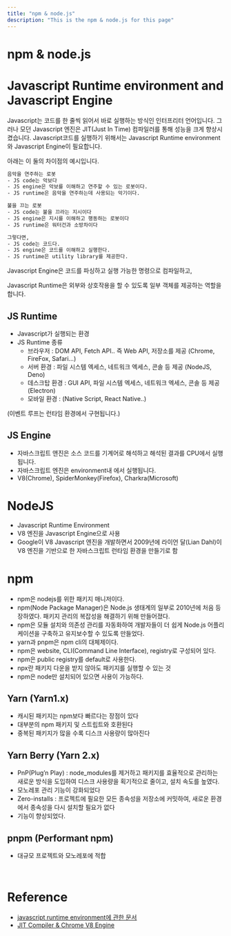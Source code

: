 ```yaml
---
title: "npm & node.js"
description: "This is the npm & node.js for this page"
---
```


# npm & node.js

# Javascript Runtime environment and Javascript Engine

Javascript는 코드를 한 줄씩 읽어서 바로 실행하는 방식인 인터프리터 언어입니다. 그러나 모던 Javascript 엔진은 JIT(Just In Time) 컴파일러를 통해 성능을 크게 향상시켰습니다. Javascript코드를 실행하기 위해서는 Javascript Runtime environment와 Javascript Engine이 필요합니다.

아래는 이 둘의 차이점의 예시입니다.

```bash
음악을 연주하는 로봇
- JS code는 악보다
- JS engine은 악보를 이해하고 연주할 수 있는 로봇이다.
- JS runtime은 음악을 연주하는데 사용되는 악기이다.

불을 끄는 로봇
- JS code는 불을 끄라는 지시이다
- JS engine은 지시를 이해하고 행동하는 로봇이다
- JS runtime은 워터건과 소방차이다

그렇다면,
- JS code는 코드다.
- JS engine은 코드를 이해하고 실행한다.
- JS runtime은 utility library를 제공한다.
```

Javascript Engine은 코드를 파싱하고 실행 가능한 명령으로 컴파일하고,

Javascript Runtime은 외부와 상호작용을 할 수 있도록 일부 객체를 제공하는 역할을 합니다.

## JS Runtime

- Javascript가 실행되는 환경
- JS Runtime 종류
  - 브라우저 : DOM API, Fetch API.. 즉 Web API, 저장소를 제공 (Chrome, FireFox, Safari…)
  - 서버 환경 : 파일 시스템 엑세스, 네트워크 엑세스, 콘솔 등 제공 (NodeJS, Deno)
  - 데스크탑 환경 : GUI API, 파일 시스템 엑세스, 네트워크 엑세스, 콘솔 등 제공 (Electron)
  - 모바일 환경 : (Native Script, React Native..)

(이벤트 루프는 런타임 환경에서 구현됩니다.)

## JS Engine

- 자바스크립트 앤진은 소스 코드를 기계어로 해석하고 해석된 결과를 CPU에서 실행됩니다.
- 자바스크립트 엔진은 environment내 에서 실행됩니다.
- V8(Chrome), SpiderMonkey(Firefox), Charkra(Microsoft)

# NodeJS

- Javascript Runtime Environment
- V8 엔진을 Javascript Engine으로 사용
- Google이 V8 Javascript 엔진을 개발하면서 2009년에 라이언 달(Lian Dahl)이 V8 엔진을 기반으로 한 자바스크립트 런타임 환경을 만들기로 함

# npm

- npm은 nodejs를 위한 패키지 매니저이다.
- npm(Node Package Manager)은 Node.js 생태계의 일부로 2010년에 처음 등장하였다. 패키지 관리의 복잡성을 해결하기 위해 만들어졌다.
- npm은 모듈 설치와 의존성 관리를 자동화하여 개발자들이 더 쉽게 Node.js 어플리케이션을 구축하고 유지보수할 수 있도록 만들었다.
- yarn과 pnpm은 npm cli의 대체제이다.
- npm은 website, CLI(Command Line Interface), registry로 구성되어 있다.
- npm은 public registry를 default로 사용한다.
- npx란 패키지 다운을 받지 않아도 패키지를 실행할 수 있는 것
- npm은 node만 설치되어 있으면 사용이 가능하다.

## Yarn (Yarn1.x)

- 캐시된 패키지는 npm보다 빠르다는 장점이 있다
- 대부분의 npm 패키지 및 스트립트와 호환된다
- 중복된 패키지가 많을 수록 디스크 사용량이 많아진다

## Yarn Berry (Yarn 2.x)

- PnP(Plug’n Play) : node_modules를 제거하고 패키지를 효율적으로 관리하는 새로운 방식을 도입하여 디스크 사용량을 획기적으로 줄이고, 설치 속도를 높였다.
- 모노레포 관리 기능이 강화되었다
- Zero-installs : 프로젝트에 필요한 모든 종속성을 저장소에 커밋하여, 새로운 환경에서 종속성을 다시 설치할 필요가 없다
- 기능이 향상되었다.

## pnpm (Performant npm)

- 대규모 프로젝트와 모노레포에 적합

<br />

# Reference

- [javascript runtime environment에 관한 문서](http://dolszewski.com/javascript/javascript-runtime-environment/)
- [JIT Compiler & Chrome V8 Engine](https://velog.io/@kich555/JIT-Compiler-Chrome-V8-Engine)
